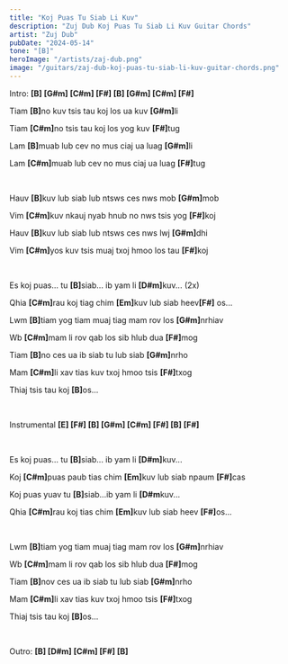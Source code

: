 ```yaml
---
title: "Koj Puas Tu Siab Li Kuv"
description: "Zuj Dub Koj Puas Tu Siab Li Kuv Guitar Chords"
artist: "Zuj Dub"
pubDate: "2024-05-14"
tone: "[B]"
heroImage: "/artists/zaj-dub.png"
image: "/guitars/zaj-dub-koj-puas-tu-siab-li-kuv-guitar-chords.png"
---
```


Intro: <b>[B] [G#m] [C#m] [F#] [B] [G#m] [C#m] [F#]</b>

Tiam <b>[B]</b>no kuv tsis tau koj los ua kuv <b>[G#m]</b>li

Tiam <b>[C#m]</b>no tsis tau koj los yog kuv <b>[F#]</b>tug

Lam <b>[B]</b>muab lub cev no mus ciaj ua luag <b>[G#m]</b>li

Lam <b>[C#m]</b>muab lub cev no mus ciaj ua luag <b>[F#]</b>tug

<br />

Hauv <b>[B]</b>kuv lub siab lub ntsws ces nws mob <b>[G#m]</b>mob

Vim <b>[C#m]</b>kuv nkauj nyab hnub no nws tsis yog <b>[F#]</b>koj

Hauv <b>[B]</b>kuv lub siab lub ntsws ces nws lwj <b>[G#m]</b>dhi

Vim <b>[C#m]</b>yos kuv tsis muaj txoj hmoo los tau <b>[F#]</b>koj

<br />

Es koj puas... tu <b>[B]</b>siab... ib yam li <b>[D#m]</b>kuv... (2x)

Qhia <b>[C#m]</b>rau koj tiag chim <b>[Em]</b>kuv lub siab heev<b>[F#]</b> os...

Lwm <b>[B]</b>tiam yog tiam muaj tiag mam rov los <b>[G#m]</b>nrhiav

Wb <b>[C#m]</b>mam li rov qab los sib hlub dua <b>[F#]</b>mog

Tiam <b>[B]</b>no ces ua ib siab tu lub siab <b>[G#m]</b>nrho

Mam <b>[C#m]</b>li xav tias kuv txoj hmoo tsis <b>[F#]</b>txog

Thiaj tsis tau koj <b>[B]</b>os...

<br />

Instrumental <b>[E] [F#] [B] [G#m] [C#m] [F#] [B] [F#]</b>

<br />

Es koj puas... tu <b>[B]</b>siab... ib yam li <b>[D#m]</b>kuv...

Koj <b>[C#m]</b>puas paub tias chim <b>[Em]</b>kuv lub siab npaum <b>[F#]</b>cas

Koj puas yuav tu <b>[B]</b>siab...ib yam li <b>[D#m</b>kuv...

Qhia <b>[C#m]</b>rau koj tias chim <b>[Em]</b>kuv lub siab heev <b>[F#]</b>os...

<br />

Lwm <b>[B]</b>tiam yog tiam muaj tiag mam rov los <b>[G#m]</b>nrhiav

Wb <b>[C#m]</b>mam li rov qab los sib hlub dua <b>[F#]</b>mog

Tiam <b>[B]</b>nov ces ua ib siab tu lub siab <b>[G#m]</b>nrho

Mam <b>[C#m]</b>li xav tias kuv txoj hmoo tsis <b>[F#]</b>txog

Thiaj tsis tau koj <b>[B]</b>os...

<br />

Outro: <b>[B] [D#m] [C#m] [F#] [B]</b>
